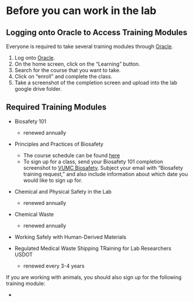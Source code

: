 # Before you can work in the lab {#training}

## Logging onto Oracle to Access Training Modules

Everyone is required to take several training modules through [Oracle](https://sso-login.vanderbilt.edu/idp/startSSO.ping?PartnerSpId=https://ecsr.login.us2.oraclecloud.com/fed). 

1. Log onto [Oracle](https://sso-login.vanderbilt.edu/idp/startSSO.ping?PartnerSpId=https://ecsr.login.us2.oraclecloud.com/fed).
2. On the home screen, click on the "Learning" button. 
3. Search for the course that you want to take. 
4. Click on "enroll" and complete the class. 
5. Take a screenshot of the completion screen and upload into the lab google drive folder. 

## Required Training Modules

- Biosafety 101 
  - renewed annually

- Principles and Practices of Biosafety
  - The course schedule can be found [here](https://www.vumc.org/safety/training/biosafety-principles-schedule)
  - To sign up for a class, send your Biosafety 101 completion screenshot to [VUMC Biosafety](mailto:biosafety@vumc.org). Subject your email with "Biosafety training request," and also include information about which date you would like to sign up for. 

- Chemical and Physical Safety in the Lab 
  - renewed annually 

- Chemical Waste 
  - renewed annually 

- Working Safely with Human-Derived Materials

- Regulated Medical Waste Shipping TRaining for Lab Researchers USDOT 
  - renewed every 3-4 years 

If you are working with animals, you should also sign up for the following training module:

- 
